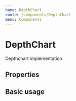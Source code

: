 ```yaml
---
name: DepthChart
route: /components/DepthChart
menu: Components
---
```




# DepthChart

Depthchart implementation

## Properties

<Props of={DepthChart} />

## Basic usage

<Playground>
  <DepthChart
    online
    width={600}
    height={220}
    asks={{
      19276: { price: 19276, count: 7, amount: -26.36653064 },
      19277: { price: 19277, count: 1, amount: -0.1 },
      19278: { price: 19278, count: 1, amount: -0.84 },
      19279: { price: 19279, count: 7, amount: -3.33483102 },
      19280: { price: 19280, count: 3, amount: -0.28889251 },
      19281: { price: 19281, count: 4, amount: -0.58754237 },
      19282: { price: 19282, count: 5, amount: -1.2022725 },
      19283: { price: 19283, count: 7, amount: -2.34394453 },
      19284: { price: 19284, count: 7, amount: -0.6293271 },
      19285: { price: 19285, count: 3, amount: -1.62003525 },
      19286: { price: 19286, count: 4, amount: -2.6431 },
      19287: { price: 19287, count: 4, amount: -0.9248 },
      19288: { price: 19288, count: 3, amount: -0.17193099 },
      19289: { price: 19289, count: 2, amount: -1.29045291 },
      19290: { price: 19290, count: 2, amount: -0.95963517 },
      19291: { price: 19291, count: 4, amount: -1.38645404 },
      19292: { price: 19292, count: 4, amount: -0.51959453 },
      19293: { price: 19293, count: 3, amount: -0.52348009 },
      19294: { price: 19294, count: 6, amount: -3.6944504 },
      19295: { price: 19295, count: 5, amount: -1.68515107 },
      19296: { price: 19296, count: 6, amount: -3.16198075 },
      19297: { price: 19297, count: 1, amount: -0.50045291 },
      19298: { price: 19298, count: 2, amount: -0.94797 },
      19299: { price: 19299, count: 2, amount: -1.2904 },
      19300: { price: 19300, count: 8, amount: -1.62848196 },
    }}
    bids={{
      19251: { price: 19251, count: 8, amount: 3.94253015 },
      19252: { price: 19252, count: 5, amount: 7.5981867 },
      19253: { price: 19253, count: 7, amount: 0.90105319 },
      19254: { price: 19254, count: 5, amount: 0.051 },
      19255: { price: 19255, count: 6, amount: 0.45178659 },
      19256: { price: 19256, count: 9, amount: 2.14389665 },
      19257: { price: 19257, count: 7, amount: 1.33111933 },
      19258: { price: 19258, count: 6, amount: 1.5059 },
      19259: { price: 19259, count: 7, amount: 1.14133 },
      19260: { price: 19260, count: 4, amount: 0.8261 },
      19261: { price: 19261, count: 6, amount: 0.4308 },
      19262: { price: 19262, count: 7, amount: 1.7227 },
      19263: { price: 19263, count: 7, amount: 2.72821 },
      19264: { price: 19264, count: 4, amount: 2.0008 },
      19265: { price: 19265, count: 7, amount: 0.6987225 },
      19266: { price: 19266, count: 7, amount: 1.1962 },
      19267: { price: 19267, count: 5, amount: 0.255 },
      19268: { price: 19268, count: 4, amount: 2.94979285 },
      19269: { price: 19269, count: 5, amount: 0.9963 },
      19270: { price: 19270, count: 7, amount: 1.501 },
      19271: { price: 19271, count: 3, amount: 0.0008 },
      19272: { price: 19272, count: 3, amount: 0.0008 },
      19273: { price: 19273, count: 4, amount: 0.001 },
      19274: { price: 19274, count: 4, amount: 0.001 },
      19275: { price: 19275, count: 3, amount: 4.43540774 },
    }}
    tAsks={{
      19276: { total: -26.36653064, amount: -26.36653064 },
      19277: { total: -26.466530640000002, amount: -0.1 },
      19278: { total: -27.306530640000002, amount: -0.84 },
      19279: { total: -30.64136166, amount: -3.33483102 },
      19280: { total: -30.93025417, amount: -0.28889251 },
      19281: { total: -31.517796540000003, amount: -0.58754237 },
      19282: { total: -32.720069040000006, amount: -1.2022725 },
      19283: { total: -35.06401357000001, amount: -2.34394453 },
      19284: { total: -35.693340670000005, amount: -0.6293271 },
      19285: { total: -37.313375920000006, amount: -1.62003525 },
      19286: { total: -39.95647592, amount: -2.6431 },
      19287: { total: -40.88127592, amount: -0.9248 },
      19288: { total: -41.05320691, amount: -0.17193099 },
      19289: { total: -42.34365982, amount: -1.29045291 },
      19290: { total: -43.30329499, amount: -0.95963517 },
      19291: { total: -44.689749029999994, amount: -1.38645404 },
      19292: { total: -45.20934355999999, amount: -0.51959453 },
      19293: { total: -45.73282364999999, amount: -0.52348009 },
      19294: { total: -49.427274049999994, amount: -3.6944504 },
      19295: { total: -51.11242512, amount: -1.68515107 },
      19296: { total: -54.274405869999995, amount: -3.16198075 },
      19297: { total: -54.774858779999995, amount: -0.50045291 },
      19298: { total: -55.72282877999999, amount: -0.94797 },
      19299: { total: -57.01322877999999, amount: -1.2904 },
      19300: { total: -58.64171073999999, amount: -1.62848196 },
      total: -58.64171073999999,
    }}
    tBids={{
      19251: { total: 38.811435700000004, amount: 3.94253015 },
      19252: { total: 34.86890555, amount: 7.5981867 },
      19253: { total: 27.270718849999998, amount: 0.90105319 },
      19254: { total: 26.36966566, amount: 0.051 },
      19255: { total: 26.31866566, amount: 0.45178659 },
      19256: { total: 25.86687907, amount: 2.14389665 },
      19257: { total: 23.72298242, amount: 1.33111933 },
      19258: { total: 22.39186309, amount: 1.5059 },
      19259: { total: 20.88596309, amount: 1.14133 },
      19260: { total: 19.74463309, amount: 0.8261 },
      19261: { total: 18.91853309, amount: 0.4308 },
      19262: { total: 18.48773309, amount: 1.7227 },
      19263: { total: 16.76503309, amount: 2.72821 },
      19264: { total: 14.03682309, amount: 2.0008 },
      19265: { total: 12.03602309, amount: 0.6987225 },
      19266: { total: 11.33730059, amount: 1.1962 },
      19267: { total: 10.14110059, amount: 0.255 },
      19268: { total: 9.88610059, amount: 2.94979285 },
      19269: { total: 6.93630774, amount: 0.9963 },
      19270: { total: 5.94000774, amount: 1.501 },
      19271: { total: 4.43900774, amount: 0.0008 },
      19272: { total: 4.43820774, amount: 0.0008 },
      19273: { total: 4.43740774, amount: 0.001 },
      19274: { total: 4.43640774, amount: 0.001 },
      19275: { total: 4.43540774, amount: 4.43540774 },
      total: 38.811435700000004,
    }}
    pAsks={[
      19276,
      19277,
      19278,
      19279,
      19280,
      19281,
      19282,
      19283,
      19284,
      19285,
      19286,
      19287,
      19288,
      19289,
      19290,
      19291,
      19292,
      19293,
      19294,
      19295,
      19296,
      19297,
      19298,
      19299,
      19300,
    ]}
    pBids={[
      19251,
      19252,
      19253,
      19254,
      19255,
      19256,
      19257,
      19258,
      19259,
      19260,
      19261,
      19262,
      19263,
      19264,
      19265,
      19266,
      19267,
      19268,
      19269,
      19270,
      19271,
      19272,
      19273,
      19274,
      19275,
    ]}
    zoom={25}
    fontFamily='"Helvetica Neue"'
    theme='light-theme'
  />
</Playground>
